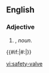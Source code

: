 ==English==

===Adjective===
{{en-adj|safety-valve|-}}

# {{form of|Attributive form|[[safety valve]]|nodot=1}}, ''noun''.
{{#if:{{{2|}}}|#:''{{{2}}}''|}}

[[vi:safety-valve]]
